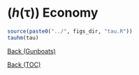 # ($h(\bm{\tau})$) Economy {id="barriers"}

```r

source(paste0("../", figs_dir, "tau.R"))
tauhm(tau)

```

<a href="#/gunboats">Back (Gunboats)</a>

<a href="#/toc">Back (TOC)</a>